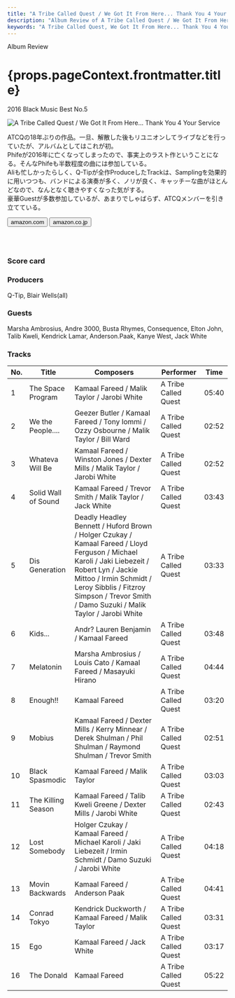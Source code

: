 ```yaml
---
title: "A Tribe Called Quest / We Got It From Here... Thank You 4 Your Service"
description: "Album Review of A Tribe Called Quest / We Got It From Here... Thank You 4 Your Service"
keywords: "A Tribe Called Quest, We Got It From Here... Thank You 4 Your Service, ア・トライブ・コールド・クエスト"
---
```





<p className="largeP">Album Review</p>
<h1 className="h1--no--margin">{props.pageContext.frontmatter.title}</h1>
<p className="largeP">
  <Link to="/best50/2016/">2016 Black Music Best No.5</Link>
</p>

<Row  className="image-card-group">
	<Column colMd={"3"} colLg={"4"} noGutterMdLeft="">
       <ImageCard>

![A Tribe Called Quest / We Got It From Here... Thank You 4 Your Service](../../images/cd/atcq2L.jpg)

</ImageCard>
	</Column>
	<Column colMd={"4"} colLg={"8"} noGutterMdLeft="">
	<p>
	ATCQの18年ぶりの作品。一旦、解散した後もリユニオンしてライブなどを行っていたが、アルバムとしてはこれが初。
  <br/>Phifeが2016年に亡くなってしまったので、事実上のラスト作ということになる。そんなPhifeも半数程度の曲には参加している。
  <br/>Aliも忙しかったらしく、Q-Tipが全作ProduceしたTrackは、Samplingを効果的に用いつつも、バンドによる演奏が多く、ノリが良く、キャッチーな曲がほとんどなので、なんとなく聴きやすくなった気がする。
  <br/>豪華Guestが多数参加しているが、あまりでしゃばらず、ATCQメンバーを引き立てている。
  </p>
  <div>
	  <Button className="button-right-mergin"  href="https://amzn.to/2YfnDd3" kind="primary" size="small" renderIcon={ArrowUpRight24}>
      amazon.com
    </Button>
    <Button className="button-right-mergin"  href="https://amzn.to/2EdkYcy" kind="secondary" size="small" renderIcon={ArrowUpRight24}>
      amazon.co.jp
    </Button>
	</div>
	<a href="https://geo.music.apple.com/jp/album/we-got-it-from-here-thank-you-4-your-service/1173106678?mt=1&app=music&ls=1&at=11lcug" style="display:inline-block;overflow:hidden;background:url(https://linkmaker.itunes.apple.com/ja-jp/lockup.svg?releaseDate=2016-11-11&kind=album&bubble=apple_music&style=mono-black) no-repeat;width:180px;height:45px;"></a>
  </Column>
</Row>
<Row >
  <Column colMd={"4"} colLg={"4"} noGutterMdLeft="">
    <div>
      <h3>Score card</h3>
	    <SliderJS1 value="2" />
      <SliderJS2 value="1" />
	    <SliderJS3 value="2" />
      <SliderJS4 value="9" />
    </div>
  </Column>
  <Column colMd={"4"} colLg={"8"} noGutterMdLeft="">
    <div>
      <h3>Producers</h3>
      <p>
      Q-Tip, Blair Wells(all)
      </p>
      <h3>Guests</h3>
      <p>
        Marsha Ambrosius, Andre 3000, Busta Rhymes, Consequence, Elton John, Talib Kweli, Kendrick Lamar, Anderson.Paak, Kanye West, Jack White
      </p>
    </div>
  </Column>
</Row>

<h3>Tracks</h3>

| No. | Title               | Composers                                                                                                                                                                                                                                                          | Performer            | Time  |
| --- | ------------------- | ------------------------------------------------------------------------------------------------------------------------------------------------------------------------------------------------------------------------------------------------------------------ | -------------------- | ----- |
| 1   | The Space Program   | Kamaal Fareed / Malik Taylor / Jarobi White                                                                                                                                                                                                                        | A Tribe Called Quest | 05:40 |
| 2   | We the People....   | Geezer Butler / Kamaal Fareed / Tony Iommi / Ozzy Osbourne / Malik Taylor / Bill Ward                                                                                                                                                                              | A Tribe Called Quest | 02:52 |
| 3   | Whateva Will Be     | Kamaal Fareed / Winston Jones / Dexter Mills / Malik Taylor / Jarobi White                                                                                                                                                                                         | A Tribe Called Quest | 02:52 |
| 4   | Solid Wall of Sound | Kamaal Fareed / Trevor Smith / Malik Taylor / Jack White                                                                                                                                                                                                           | A Tribe Called Quest | 03:43 |
| 5   | Dis Generation      | Deadly Headley Bennett / Huford Brown / Holger Czukay / Kamaal Fareed / Lloyd Ferguson / Michael Karoli / Jaki Liebezeit / Robert Lyn / Jackie Mittoo / Irmin Schmidt / Leroy Sibblis / Fitzroy Simpson / Trevor Smith / Damo Suzuki / Malik Taylor / Jarobi White | A Tribe Called Quest | 03:33 |
| 6   | Kids...             | Andr? Lauren Benjamin / Kamaal Fareed                                                                                                                                                                                                                              | A Tribe Called Quest | 03:48 |
| 7   | Melatonin           | Marsha Ambrosius / Louis Cato / Kamaal Fareed / Masayuki Hirano                                                                                                                                                                                                    | A Tribe Called Quest | 04:44 |
| 8   | Enough!!            | Kamaal Fareed                                                                                                                                                                                                                                                      | A Tribe Called Quest | 03:20 |
| 9   | Mobius              | Kamaal Fareed / Dexter Mills / Kerry Minnear / Derek Shulman / Phil Shulman / Raymond Shulman / Trevor Smith                                                                                                                                                       | A Tribe Called Quest | 02:51 |
| 10  | Black Spasmodic     | Kamaal Fareed / Malik Taylor                                                                                                                                                                                                                                       | A Tribe Called Quest | 03:03 |
| 11  | The Killing Season  | Kamaal Fareed / Talib Kweli Greene / Dexter Mills / Jarobi White                                                                                                                                                                                                   | A Tribe Called Quest | 02:43 |
| 12  | Lost Somebody       | Holger Czukay / Kamaal Fareed / Michael Karoli / Jaki Liebezeit / Irmin Schmidt / Damo Suzuki / Jarobi White                                                                                                                                                       | A Tribe Called Quest | 04:18 |
| 13  | Movin Backwards     | Kamaal Fareed / Anderson Paak                                                                                                                                                                                                                                      | A Tribe Called Quest | 04:41 |
| 14  | Conrad Tokyo        | Kendrick Duckworth / Kamaal Fareed / Malik Taylor                                                                                                                                                                                                                  | A Tribe Called Quest | 03:31 |
| 15  | Ego                 | Kamaal Fareed / Jack White                                                                                                                                                                                                                                         | A Tribe Called Quest | 03:17 |
| 16  | The Donald          | Kamaal Fareed                                                                                                                                                                                                                                                      | A Tribe Called Quest | 05:22 |
